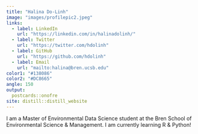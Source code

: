```yaml
---
title: "Halina Do-Linh"
image: "images/profilepic2.jpeg"
links:
  - label: LinkedIn
    url: "https://linkedin.com/in/halinadolinh/"
  - label: Twitter
    url: "https://twitter.com/hdolinh"
  - label: GitHub
    url: "https://github.com/hdolinh"
  - label: Email
    url: "mailto:halina@bren.ucsb.edu"
color1: "#138086"
color2: "#DC8665"
angle: 150
output:
  postcards::onofre 
site: distill::distill_website
---
```

 
I am a Master of Environmental Data Science student at the Bren School of Environmental Science & Management. I am currently learning R & Python! 
